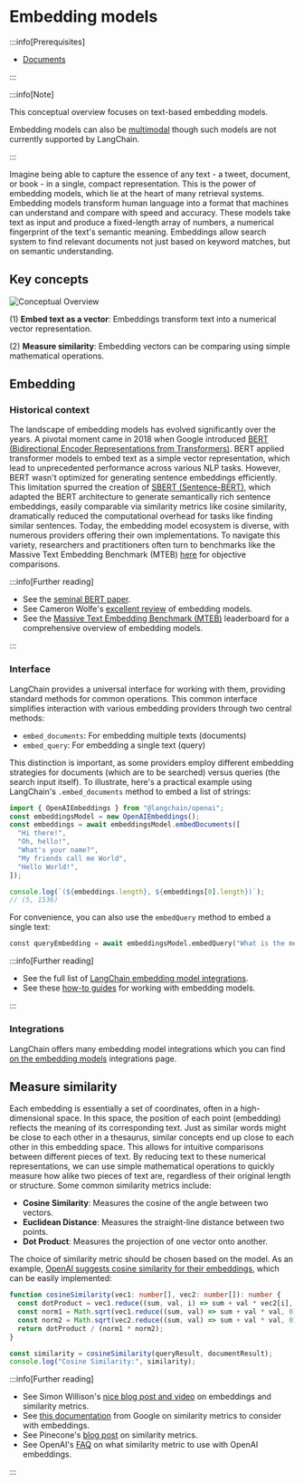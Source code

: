 # Embedding models

<span data-heading-keywords="embedding,embeddings"></span>

:::info[Prerequisites]

- [Documents](https://api.js.langchain.com/classes/_langchain_core.documents.Document.html)

:::

:::info[Note]

This conceptual overview focuses on text-based embedding models.

Embedding models can also be [multimodal](/docs/concepts/multimodality) though such models are not currently supported by LangChain.

:::

Imagine being able to capture the essence of any text - a tweet, document, or book - in a single, compact representation.
This is the power of embedding models, which lie at the heart of many retrieval systems.
Embedding models transform human language into a format that machines can understand and compare with speed and accuracy.
These models take text as input and produce a fixed-length array of numbers, a numerical fingerprint of the text's semantic meaning.
Embeddings allow search system to find relevant documents not just based on keyword matches, but on semantic understanding.

## Key concepts

![Conceptual Overview](/img/embeddings_concept.png)

(1) **Embed text as a vector**: Embeddings transform text into a numerical vector representation.

(2) **Measure similarity**: Embedding vectors can be comparing using simple mathematical operations.

## Embedding

### Historical context

The landscape of embedding models has evolved significantly over the years.
A pivotal moment came in 2018 when Google introduced [BERT (Bidirectional Encoder Representations from Transformers)](https://www.nvidia.com/en-us/glossary/bert/).
BERT applied transformer models to embed text as a simple vector representation, which lead to unprecedented performance across various NLP tasks.
However, BERT wasn't optimized for generating sentence embeddings efficiently.
This limitation spurred the creation of [SBERT (Sentence-BERT)](https://www.sbert.net/examples/training/sts/README.html), which adapted the BERT architecture to generate semantically rich sentence embeddings, easily comparable via similarity metrics like cosine similarity, dramatically reduced the computational overhead for tasks like finding similar sentences.
Today, the embedding model ecosystem is diverse, with numerous providers offering their own implementations.
To navigate this variety, researchers and practitioners often turn to benchmarks like the Massive Text Embedding Benchmark (MTEB) [here](https://huggingface.co/blog/mteb) for objective comparisons.

:::info[Further reading]

- See the [seminal BERT paper](https://arxiv.org/abs/1810.04805).
- See Cameron Wolfe's [excellent review](https://cameronrwolfe.substack.com/p/the-basics-of-ai-powered-vector-search?utm_source=profile&utm_medium=reader2) of embedding models.
- See the [Massive Text Embedding Benchmark (MTEB)](https://huggingface.co/blog/mteb) leaderboard for a comprehensive overview of embedding models.

:::

### Interface

LangChain provides a universal interface for working with them, providing standard methods for common operations.
This common interface simplifies interaction with various embedding providers through two central methods:

- `embed_documents`: For embedding multiple texts (documents)
- `embed_query`: For embedding a single text (query)

This distinction is important, as some providers employ different embedding strategies for documents (which are to be searched) versus queries (the search input itself).
To illustrate, here's a practical example using LangChain's `.embed_documents` method to embed a list of strings:

```typescript
import { OpenAIEmbeddings } from "@langchain/openai";
const embeddingsModel = new OpenAIEmbeddings();
const embeddings = await embeddingsModel.embedDocuments([
  "Hi there!",
  "Oh, hello!",
  "What's your name?",
  "My friends call me World",
  "Hello World!",
]);

console.log(`(${embeddings.length}, ${embeddings[0].length})`);
// (5, 1536)
```

For convenience, you can also use the `embedQuery` method to embed a single text:

```python
const queryEmbedding = await embeddingsModel.embedQuery("What is the meaning of life?")
```

:::info[Further reading]

- See the full list of [LangChain embedding model integrations](/docs/integrations/text_embedding/).
- See these [how-to guides](/docs/how_to/embed_text) for working with embedding models.

:::

### Integrations

LangChain offers many embedding model integrations which you can find [on the embedding models](/docs/integrations/text_embedding/) integrations page.

## Measure similarity

Each embedding is essentially a set of coordinates, often in a high-dimensional space.
In this space, the position of each point (embedding) reflects the meaning of its corresponding text.
Just as similar words might be close to each other in a thesaurus, similar concepts end up close to each other in this embedding space.
This allows for intuitive comparisons between different pieces of text.
By reducing text to these numerical representations, we can use simple mathematical operations to quickly measure how alike two pieces of text are, regardless of their original length or structure.
Some common similarity metrics include:

- **Cosine Similarity**: Measures the cosine of the angle between two vectors.
- **Euclidean Distance**: Measures the straight-line distance between two points.
- **Dot Product**: Measures the projection of one vector onto another.

The choice of similarity metric should be chosen based on the model.
As an example, [OpenAI suggests cosine similarity for their embeddings](https://platform.openai.com/docs/guides/embeddings/which-distance-function-should-i-use), which can be easily implemented:

```typescript
function cosineSimilarity(vec1: number[], vec2: number[]): number {
  const dotProduct = vec1.reduce((sum, val, i) => sum + val * vec2[i], 0);
  const norm1 = Math.sqrt(vec1.reduce((sum, val) => sum + val * val, 0));
  const norm2 = Math.sqrt(vec2.reduce((sum, val) => sum + val * val, 0));
  return dotProduct / (norm1 * norm2);
}

const similarity = cosineSimilarity(queryResult, documentResult);
console.log("Cosine Similarity:", similarity);
```

:::info[Further reading]

- See Simon Willison's [nice blog post and video](https://simonwillison.net/2023/Oct/23/embeddings/) on embeddings and similarity metrics.
- See [this documentation](https://developers.google.com/machine-learning/clustering/dnn-clustering/supervised-similarity) from Google on similarity metrics to consider with embeddings.
- See Pinecone's [blog post](https://www.pinecone.io/learn/vector-similarity/) on similarity metrics.
- See OpenAI's [FAQ](https://platform.openai.com/docs/guides/embeddings/faq) on what similarity metric to use with OpenAI embeddings.

:::
